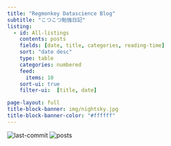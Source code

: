 ```yaml
---
title: "Regmonkey Datascience Blog"
subtitle: "こつこつ勉強日記"
listing:
  - id: All-listings
    contents: posts
    fields: [date, title, categories, reading-time]
    sort: "date desc"
    type: table
    categories: numbered
    feed: 
      items: 10
    sort-ui: true
    filter-ui:  [title, date]

page-layout: full
title-block-banner: img/nightsky.jpg
title-block-banner-color: "#ffffff"
---
```


![last-commit](https://img.shields.io/github/last-commit/RyoNakagami/regmonkey-datascience-blog.svg)
![posts](https://img.shields.io/endpoint?url=https://ryonakagami.github.io/regmonkey-datascience-blog/badges/posts.json)
